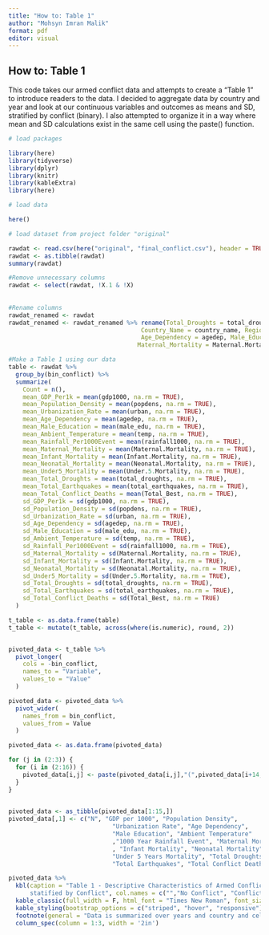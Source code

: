 ```yaml
---
title: "How to: Table 1"
author: "Mohsyn Imran Malik"
format: pdf
editor: visual
---
```


## How to: Table 1

This code takes our armed conflict data and attempts to create a "Table 1" to introduce readers to the data. I decided to aggregate data by country and year and look at our continuous variables and outcomes as means and SD, stratified by conflict (binary). I also attempted to organize it in a way where mean and SD calculations exist in the same cell using the paste() function.

```r

# load packages

library(here)
library(tidyverse)
library(dplyr)
library(knitr)
library(kableExtra)
library(here)

# load data 

here()

# load dataset from project folder "original"

rawdat <- read.csv(here("original", "final_conflict.csv"), header = TRUE)
rawdat <- as.tibble(rawdat)
summary(rawdat)

#Remove unnecessary columns
rawdat <- select(rawdat, !X.1 & !X)
  
  
#Rename columns
rawdat_renamed <- rawdat
rawdat_renamed <- rawdat_renamed %>% rename(Total_Droughts = total_droughts, Total_Earthquakes = total_earthquakes,Total_Conflict_Deaths = Total_Best, Conflict = bin_conflict, 
                                     Country_Name = country_name, Region = region,GDP_per_1000 = gdp1000, OECD_2023 = OECD2023, Population_Density = popdens, Urbanization_Rate = urban,
                                     Age_Dependency = agedep, Male_Education_Rate = male_edu, Ambient_Temperature = temp, Rainfall_1000_Year_Event = rainfall1000, 
                                    Maternal_Mortality = Maternal.Mortality, Infant_Mortality = Infant.Mortality, Neonatal_Mortality = Neonatal.Mortality, Under_5_Years_Mortality = Under.5.Mortality)

#Make a Table 1 using our data
table <- rawdat %>% 
  group_by(bin_conflict) %>% 
  summarize(
    Count = n(),
    mean_GDP_Per1k = mean(gdp1000, na.rm = TRUE),
    mean_Population_Density = mean(popdens, na.rm = TRUE),
    mean_Urbanization_Rate = mean(urban, na.rm = TRUE),
    mean_Age_Dependency = mean(agedep, na.rm = TRUE),
    mean_Male_Education = mean(male_edu, na.rm = TRUE),
    mean_Ambient_Temperature = mean(temp, na.rm = TRUE),
    mean_Rainfall_Per1000Event = mean(rainfall1000, na.rm = TRUE),
    mean_Maternal_Mortality = mean(Maternal.Mortality, na.rm = TRUE),
    mean_Infant_Mortality = mean(Infant.Mortality, na.rm = TRUE),
    mean_Neonatal_Mortality = mean(Neonatal.Mortality, na.rm = TRUE),
    mean_Under5_Mortality = mean(Under.5.Mortality, na.rm = TRUE),
    mean_Total_Droughts = mean(total_droughts, na.rm = TRUE),
    mean_Total_Earthquakes = mean(total_earthquakes, na.rm = TRUE),
    mean_Total_Conflict_Deaths = mean(Total_Best, na.rm = TRUE),
    sd_GDP_Per1k = sd(gdp1000, na.rm = TRUE),
    sd_Population_Density = sd(popdens, na.rm = TRUE),
    sd_Urbanization_Rate = sd(urban, na.rm = TRUE),
    sd_Age_Dependency = sd(agedep, na.rm = TRUE),
    sd_Male_Education = sd(male_edu, na.rm = TRUE),
    sd_Ambient_Temperature = sd(temp, na.rm = TRUE),
    sd_Rainfall_Per1000Event = sd(rainfall1000, na.rm = TRUE),
    sd_Maternal_Mortality = sd(Maternal.Mortality, na.rm = TRUE),
    sd_Infant_Mortality = sd(Infant.Mortality, na.rm = TRUE),
    sd_Neonatal_Mortality = sd(Neonatal.Mortality, na.rm = TRUE),
    sd_Under5_Mortality = sd(Under.5.Mortality, na.rm = TRUE),
    sd_Total_Droughts = sd(total_droughts, na.rm = TRUE),
    sd_Total_Earthquakes = sd(total_earthquakes, na.rm = TRUE),
    sd_Total_Conflict_Deaths = sd(Total_Best, na.rm = TRUE)
  )

t_table <- as.data.frame(table)
t_table <- mutate(t_table, across(where(is.numeric), round, 2))


pivoted_data <- t_table %>%  
  pivot_longer(
    cols = -bin_conflict,
    names_to = "Variable",
    values_to = "Value"
  ) 

pivoted_data <- pivoted_data %>% 
  pivot_wider(
    names_from = bin_conflict,
    values_from = Value
  )

pivoted_data <- as.data.frame(pivoted_data)

for (j in (2:3)) {
  for (i in (2:16)) {
    pivoted_data[i,j] <- paste(pivoted_data[i,j],"(",pivoted_data[i+14,j],")")
  }
}

  
pivoted_data <- as_tibble(pivoted_data[1:15,])
pivoted_data[,1] <- c("N", "GDP per 1000", "Population Density",
                             "Urbanization Rate", "Age Dependency",
                             "Male Education", "Ambient Temperature"
                             ,"1000 Year Rainfall Event", "Maternal Mortality"
                             , "Infant Mortality", "Neonatal Mortality",
                             "Under 5 Years Mortality", "Total Droughts",
                             "Total Earthquakes", "Total Conflict Deaths")

pivoted_data %>% 
  kbl(caption = "Table 1 - Descriptive Characteristics of Armed Conflict Data 
      statified by Conflict", col.names = c("","No Conflict", "Conflict")) %>% 
  kable_classic(full_width = F, html_font = "Times New Roman", font_size = 13) %>% 
  kable_styling(bootstrap_options = c("striped", "hover", "responsive")) %>% 
  footnote(general = "Data is summarized over years and country and cells present the mean and (standard deviation)") %>% 
  column_spec(column = 1:3, width = '2in')
 
  
  
```
